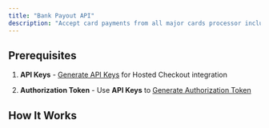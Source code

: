 ```yaml
---
title: "Bank Payout API"
description: "Accept card payments from all major cards processor including Visa, MasterCard, American Express and Union Pay using the Cards Payment API"
---
```


## Prerequisites

1. **API Keys** -
 [Generate API Keys](/application/embedded-application-setup) for Hosted Checkout integration

2. **Authorization Token** -
   Use **API Keys** to [Generate Authorization Token](/api-reference/authorization/generate-token)

## How It Works

